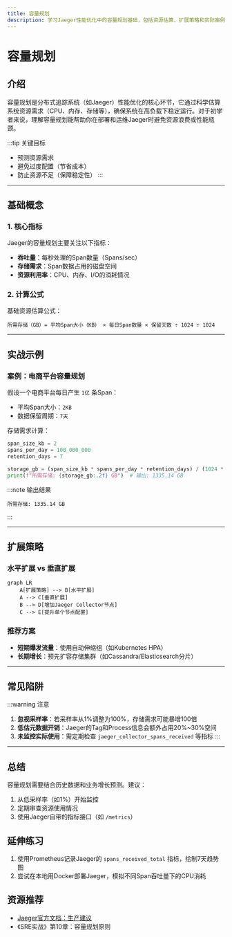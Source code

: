 ```yaml
---
title: 容量规划
description: 学习Jaeger性能优化中的容量规划基础，包括资源估算、扩展策略和实际案例分析。
---
```


# 容量规划

## 介绍
容量规划是分布式追踪系统（如Jaeger）性能优化的核心环节，它通过科学估算系统资源需求（CPU、内存、存储等），确保系统在高负载下稳定运行。对于初学者来说，理解容量规划能帮助你在部署和运维Jaeger时避免资源浪费或性能瓶颈。

:::tip 关键目标
- 预测资源需求
- 避免过度配置（节省成本）
- 防止资源不足（保障稳定性）
:::

---

## 基础概念

### 1. 核心指标
Jaeger的容量规划主要关注以下指标：
- **吞吐量**：每秒处理的Span数量（Spans/sec）
- **存储需求**：Span数据占用的磁盘空间
- **资源利用率**：CPU、内存、I/O的消耗情况

### 2. 计算公式
基础资源估算公式：
```
所需存储（GB）= 平均Span大小（KB） × 每日Span数量 × 保留天数 ÷ 1024 ÷ 1024
```

---

## 实战示例

### 案例：电商平台容量规划
假设一个电商平台每日产生 `1亿` 条Span：
- 平均Span大小：`2KB`
- 数据保留周期：`7天`

存储需求计算：
```python
span_size_kb = 2
spans_per_day = 100_000_000
retention_days = 7

storage_gb = (span_size_kb * spans_per_day * retention_days) / (1024 * 1024)
print(f"所需存储: {storage_gb:.2f} GB")  # 输出: 1335.14 GB
```

:::note 输出结果
```
所需存储: 1335.14 GB
```
:::

---

## 扩展策略

### 水平扩展 vs 垂直扩展
```mermaid
graph LR
    A[扩展策略] --> B[水平扩展]
    A --> C[垂直扩展]
    B --> D[增加Jaeger Collector节点]
    C --> E[提升单个节点配置]
```

### 推荐方案
- **短期爆发流量**：使用自动伸缩组（如Kubernetes HPA）
- **长期增长**：预先扩容存储集群（如Cassandra/Elasticsearch分片）

---

## 常见陷阱

:::warning 注意
1. **忽视采样率**：若采样率从1%调整为100%，存储需求可能暴增100倍
2. **低估元数据开销**：Jaeger的Tag和Process信息会额外占用20%~30%空间
3. **未监控实际使用**：需定期检查 `jaeger_collector_spans_received` 等指标
:::

---

## 总结
容量规划需要结合历史数据和业务增长预测。建议：
1. 从低采样率（如1%）开始监控
2. 定期审查资源使用情况
3. 使用Jaeger自带的指标接口（如 `/metrics`）

## 延伸练习
1. 使用Prometheus记录Jaeger的 `spans_received_total` 指标，绘制7天趋势图
2. 尝试在本地用Docker部署Jaeger，模拟不同Span吞吐量下的CPU消耗

## 资源推荐
- [Jaeger官方文档：生产建议](https://www.jaegertracing.io/docs/latest/deployment/)
- 《SRE实战》第10章：容量规划原则
